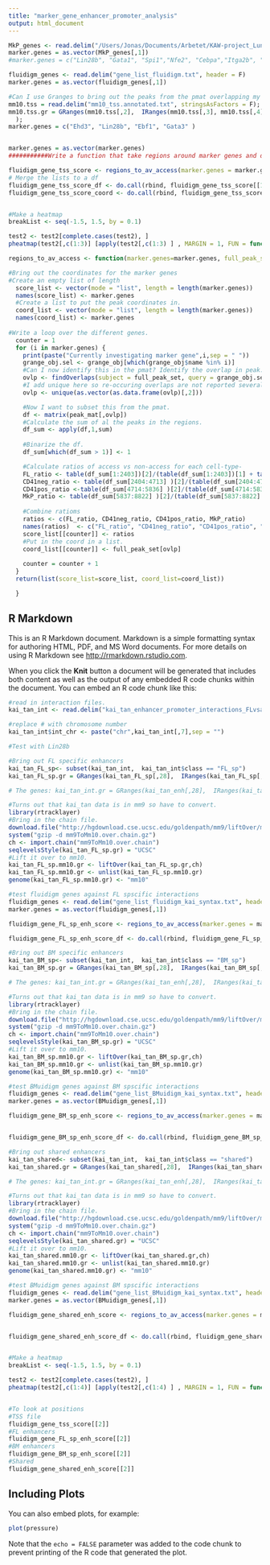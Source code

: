 ```yaml
---
title: "marker_gene_enhancer_promoter_analysis"
output: html_document
---
```


```r

MkP_genes <- read.delim("/Users/Jonas/Documents/Arbetet/KAW-project_Lund/ATAC-seq/Trine_ATAC_project/rnaseq/Diff_peaks_vs_gene_expression/gsea_analyses/geneset_grp_files/nature12495/MkP.grp", stringsAsFactors = F, header = F)
marker.genes = as.vector(MkP_genes[,1])
#marker.genes = c("Lin28b", "Gata1", "Spi1","Nfe2", "Cebpa","Itga2b", "Vwf", "Gp9", "Itgb3" )

fluidigm_genes <- read.delim("gene_list_fluidigm.txt", header = F)
marker.genes = as.vector(fluidigm_genes[,1])

#Can I use Granges to bring out the peaks from the pmat overlapping my specific feature. Test with the Lin28b promoter.
mm10.tss = read.delim("mm10_tss.annotated.txt", stringsAsFactors = F);
mm10.tss.gr = GRanges(mm10.tss[,2],  IRanges(mm10.tss[,3], mm10.tss[,4]), name=mm10.tss[,16]
  );
marker.genes = c("Ehd3", "Lin28b", "Ebf1", "Gata3" )


marker.genes = as.vector(marker.genes)
###########Write a function that take regions around marker genes and derive peaks in these regions from the pmat and calculate average access in these regions.

fluidigm_gene_tss_score <- regions_to_av_access(marker.genes = marker.genes, full_peak_set=peak.gr, peak_mat=x.sp3.sample_peaks@pmat , grange_obj = mm10.tss.gr)
# Merge the lists to a df
fluidigm_gene_tss_score_df <- do.call(rbind, fluidigm_gene_tss_score[[1]])
fluidigm_gene_tss_score_coord <- do.call(rbind, fluidigm_gene_tss_score[[2]])


#Make a heatmap
breakList <- seq(-1.5, 1.5, by = 0.1)

test2 <- test2[complete.cases(test2), ]
pheatmap(test2[,c(1:3)] [apply(test2[,c(1:3) ] , MARGIN = 1, FUN = function(x) sd(x) != 0),],  cluster_rows = T, cluster_cols = F, clustering_distance_rows = "correlation", clustering_distance_cols = "correlation", clustering_method = "ward.D2", show_rownames = T,  color = colorRampPalette(rev(brewer.pal(n = 11, name = "RdYlBu")))(length(breakList)), breaks = breakList, scale = "row", border_color = "black")

regions_to_av_access <- function(marker.genes=marker.genes, full_peak_set=peak.gr, peak_mat=x.sp3.sample_peaks@pmat, grange_obj = mm10.tss.gr) {

#Bring out the coordinates for the marker genes
#Create an empty list of length
  score_list <- vector(mode = "list", length = length(marker.genes))
  names(score_list) <- marker.genes
  #Create a list to put the peak coordinates in.
  coord_list <- vector(mode = "list", length = length(marker.genes))
  names(coord_list) <- marker.genes
  
#Write a loop over the different genes.
  counter = 1
  for (i in marker.genes) {
    print(paste("Currently investigating marker gene",i,sep = " "))
    grange_obj.sel <- grange_obj[which(grange_obj$name %in% i)]
    #Can I now identify this in the pmat? Identify the overlap in peak.gr
    ovlp <- findOverlaps(subject = full_peak_set, query = grange_obj.sel)
    #I add unique here so re-occuring overlaps are not reported several times.
    ovlp <- unique(as.vector(as.data.frame(ovlp)[,2]))

    #Now I want to subset this from the pmat.
    df <- matrix(peak_mat[,ovlp])
    #Calculate the sum of al the peaks in the regions.
    df_sum <- apply(df,1,sum)
    
    #Binarize the df.
    df_sum[which(df_sum > 1)] <- 1

    #Calculate ratios of access vs non-access for each cell-type-
    FL_ratio <- table(df_sum[1:2403])[2]/(table(df_sum[1:2403])[1] + table(df_sum[1:2403])[2])
    CD41neg_ratio <- table(df_sum[2404:4713] )[2]/(table(df_sum[2404:4713] )[1] + table(df_sum[2404:4713] )[2])
    CD41pos_ratio <-table(df_sum[4714:5836] )[2]/(table(df_sum[4714:5836] )[1] + table(df_sum[4714:5836] )[2])
    MkP_ratio <- table(df_sum[5837:8822] )[2]/(table(df_sum[5837:8822] )[1] + table(df_sum[5837:8822] )[2])
  
    #Combine ratioms 
    ratios <- c(FL_ratio, CD41neg_ratio, CD41pos_ratio, MkP_ratio)
    names(ratios)  <- c("FL_ratio", "CD41neg_ratio", "CD41pos_ratio", "MkP_ratio")
    score_list[[counter]] <- ratios
    #Put in the coord in a list.
    coord_list[[counter]] <- full_peak_set[ovlp]
    
    counter = counter + 1
  }
  return(list(score_list=score_list, coord_list=coord_list))

  }
```

## R Markdown

This is an R Markdown document. Markdown is a simple formatting syntax for authoring HTML, PDF, and MS Word documents. For more details on using R Markdown see <http://rmarkdown.rstudio.com>.

When you click the **Knit** button a document will be generated that includes both content as well as the output of any embedded R code chunks within the document. You can embed an R code chunk like this:

```r
#read in interaction files.
kai_tan_int <- read.delim("kai_tan_enhancer_promoter_interactions_FLvsadult.txt")

#replace # with chromosome number
kai_tan_int$int_chr <- paste("chr",kai_tan_int[,7],sep = "")

#Test with Lin28b

#Bring out FL specific enhancers
kai_tan_FL_sp<- subset(kai_tan_int,  kai_tan_int$class == "FL_sp")
kai_tan_FL_sp.gr = GRanges(kai_tan_FL_sp[,28],  IRanges(kai_tan_FL_sp[,8], kai_tan_FL_sp[,9]), name=kai_tan_FL_sp[,6])

# The genes: kai_tan_int.gr = GRanges(kai_tan_enh[,28],  IRanges(kai_tan_enh[,3], kai_tan_enh[,4]), name=kai_tan_enh[,6])

#Turns out that kai_tan data is in mm9 so have to convert.
library(rtracklayer)
#Bring in the chain file.
download.file("http://hgdownload.cse.ucsc.edu/goldenpath/mm9/liftOver/mm9ToMm10.over.chain.gz", "mm9ToMm10.over.chain.gz")
system("gzip -d mm9ToMm10.over.chain.gz")
ch <- import.chain("mm9ToMm10.over.chain")
seqlevelsStyle(kai_tan_FL_sp.gr) = "UCSC"
#Lift it over to mm10.
kai_tan_FL_sp.mm10.gr <- liftOver(kai_tan_FL_sp.gr,ch)
kai_tan_FL_sp.mm10.gr <- unlist(kai_tan_FL_sp.mm10.gr)
genome(kai_tan_FL_sp.mm10.gr) <- "mm10"

#test fluidigm genes against FL spscific interactions
fluidigm_genes <- read.delim("gene_list_fluidigm_kai_syntax.txt", header = F)
marker.genes = as.vector(fluidigm_genes[,1])

fluidigm_gene_FL_sp_enh_score <- regions_to_av_access(marker.genes = marker.genes, full_peak_set=peak.gr, peak_mat=x.sp3.sample_peaks@pmat , grange_obj = kai_tan_FL_sp.mm10.gr)

fluidigm_gene_FL_sp_enh_score_df <- do.call(rbind, fluidigm_gene_FL_sp_enh_score[[1]])

#Bring out BM specific enhancers
kai_tan_BM_sp<- subset(kai_tan_int,  kai_tan_int$class == "BM_sp")
kai_tan_BM_sp.gr = GRanges(kai_tan_BM_sp[,28],  IRanges(kai_tan_BM_sp[,8], kai_tan_BM_sp[,9]), name=kai_tan_BM_sp[,6])

# The genes: kai_tan_int.gr = GRanges(kai_tan_enh[,28],  IRanges(kai_tan_enh[,3], kai_tan_enh[,4]), name=kai_tan_enh[,6])

#Turns out that kai_tan data is in mm9 so have to convert.
library(rtracklayer)
#Bring in the chain file.
download.file("http://hgdownload.cse.ucsc.edu/goldenpath/mm9/liftOver/mm9ToMm10.over.chain.gz", "mm9ToMm10.over.chain.gz")
system("gzip -d mm9ToMm10.over.chain.gz")
ch <- import.chain("mm9ToMm10.over.chain")
seqlevelsStyle(kai_tan_BM_sp.gr) = "UCSC"
#Lift it over to mm10.
kai_tan_BM_sp.mm10.gr <- liftOver(kai_tan_BM_sp.gr,ch)
kai_tan_BM_sp.mm10.gr <- unlist(kai_tan_BM_sp.mm10.gr)
genome(kai_tan_BM_sp.mm10.gr) <- "mm10"

#test BMuidigm genes against BM spscific interactions
fluidigm_genes <- read.delim("gene_list_BMuidigm_kai_syntax.txt", header = F)
marker.genes = as.vector(BMuidigm_genes[,1])

fluidigm_gene_BM_sp_enh_score <- regions_to_av_access(marker.genes = marker.genes, full_peak_set=peak.gr, peak_mat=x.sp3.sample_peaks@pmat , grange_obj = kai_tan_BM_sp.mm10.gr)


fluidigm_gene_BM_sp_enh_score_df <- do.call(rbind, fluidigm_gene_BM_sp_enh_score[[1]])

#Bring out shared enhancers
kai_tan_shared<- subset(kai_tan_int,  kai_tan_int$class == "shared")
kai_tan_shared.gr = GRanges(kai_tan_shared[,28],  IRanges(kai_tan_shared[,8], kai_tan_shared[,9]), name=kai_tan_shared[,6])

# The genes: kai_tan_int.gr = GRanges(kai_tan_enh[,28],  IRanges(kai_tan_enh[,3], kai_tan_enh[,4]), name=kai_tan_enh[,6])

#Turns out that kai_tan data is in mm9 so have to convert.
library(rtracklayer)
#Bring in the chain file.
download.file("http://hgdownload.cse.ucsc.edu/goldenpath/mm9/liftOver/mm9ToMm10.over.chain.gz", "mm9ToMm10.over.chain.gz")
system("gzip -d mm9ToMm10.over.chain.gz")
ch <- import.chain("mm9ToMm10.over.chain")
seqlevelsStyle(kai_tan_shared.gr) = "UCSC"
#Lift it over to mm10.
kai_tan_shared.mm10.gr <- liftOver(kai_tan_shared.gr,ch)
kai_tan_shared.mm10.gr <- unlist(kai_tan_shared.mm10.gr)
genome(kai_tan_shared.mm10.gr) <- "mm10"

#test BMuidigm genes against BM spscific interactions
fluidigm_genes <- read.delim("gene_list_BMuidigm_kai_syntax.txt", header = F)
marker.genes = as.vector(BMuidigm_genes[,1])

fluidigm_gene_shared_enh_score <- regions_to_av_access(marker.genes = marker.genes, full_peak_set=peak.gr, peak_mat=x.sp3.sample_peaks@pmat , grange_obj = kai_tan_shared.mm10.gr)


fluidigm_gene_shared_enh_score_df <- do.call(rbind, fluidigm_gene_shared_enh_score[[1]])


#Make a heatmap
breakList <- seq(-1.5, 1.5, by = 0.1)

test2 <- test2[complete.cases(test2), ]
pheatmap(test2[,c(1:4)] [apply(test2[,c(1:4) ] , MARGIN = 1, FUN = function(x) sd(x) != 0),],  cluster_rows = T, cluster_cols = F, clustering_distance_rows = "correlation", clustering_distance_cols = "correlation", clustering_method = "ward.D2", show_rownames = T,  color = colorRampPalette(rev(brewer.pal(n = 11, name = "RdYlBu")))(length(breakList)), breaks = breakList, scale = "row", border_color = "black")


#To look at positions
#TSS file
fluidigm_gene_tss_score[[2]]
#FL enhancers
fluidigm_gene_FL_sp_enh_score[[2]]
#BM enhancers
fluidigm_gene_BM_sp_enh_score[[2]]
#Shared
fluidigm_gene_shared_enh_score[[2]]
```

## Including Plots

You can also embed plots, for example:

```r
plot(pressure)
```

Note that the `echo = FALSE` parameter was added to the code chunk to prevent printing of the R code that generated the plot.
